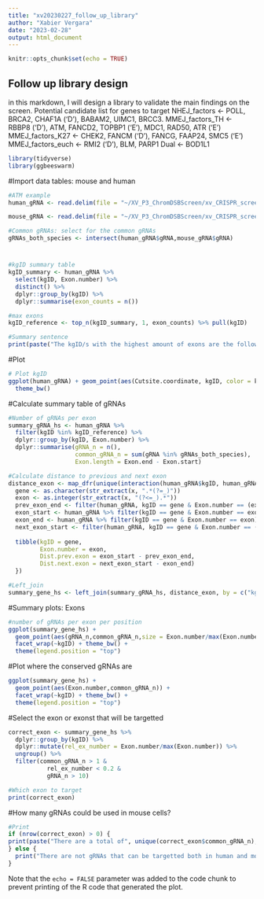 ```yaml
---
title: "xv20230227_follow_up_library"
author: "Xabier Vergara"
date: "2023-02-28"
output: html_document
---
```


```r
knitr::opts_chunk$set(echo = TRUE)
```

## Follow up library design
in this markdown, I will design a library to validate the main findings on the screen.
Potential candidate list for genes to target
NHEJ_factors <- POLL, BRCA2, CHAF1A ('D'), BABAM2, UIMC1, BRCC3.
MMEJ_factors_TH <- RBBP8 ('D'), ATM, FANCD2, TOPBP1 ('E'), MDC1, RAD50, ATR ('E')
MMEJ_factors_K27 <- CHEK2, FANCM ('D'), FANCG, FAAP24, SMC5 ('E')
MMEJ_factors_euch <- RMI2 ('D'), BLM, PARP1
Dual <- BOD1L1


```r
library(tidyverse)
library(ggbeeswarm)
```


#Import data tables: mouse and human
```r
#ATM example
human_gRNA <- read.delim(file = "~/XV_P3_ChromDSBScreen/xv_CRISPR_screen_figures/data/revisions/validation_library/indelphi_human/FANCG_hg38.csv", sep = ",")

mouse_gRNA <- read.delim(file = "~/XV_P3_ChromDSBScreen/xv_CRISPR_screen_figures/data/revisions/validation_library/indelphi_mouse/FANCG_mm10.csv", sep = ",")

#Common gRNAs: select for the common gRNAs
gRNAs_both_species <- intersect(human_gRNA$gRNA,mouse_gRNA$gRNA)

```

#
```r
#kgID summary table
kgID_summary <- human_gRNA %>% 
  select(kgID, Exon.number) %>%
  distinct() %>%
  dplyr::group_by(kgID) %>% 
  dplyr::summarise(exon_counts = n())

#max exons
kgID_reference <- top_n(kgID_summary, 1, exon_counts) %>% pull(kgID)

#Summary sentence
print(paste("The kgID/s with the highest amount of exons are the following ones",kgID_reference))
```
#Plot
```r
# Plot kgID
ggplot(human_gRNA) + geom_point(aes(Cutsite.coordinate, kgID, color = kgID %in% kgID_reference)) +
  theme_bw()
```


#Calculate summary table of gRNAs
```r
#Number of gRNAs per exon
summary_gRNA_hs <- human_gRNA %>% 
  filter(kgID %in% kgID_reference) %>%
  dplyr::group_by(kgID, Exon.number) %>%
  dplyr::summarise(gRNA_n = n(),
                   common_gRNA_n = sum(gRNA %in% gRNAs_both_species),
                   Exon.length = Exon.end - Exon.start)

#Calculate distance to previous and next exon
distance_exon <- map_dfr(unique(interaction(human_gRNA$kgID, human_gRNA$Exon.number, sep = "_")), function(x){
  gene <- as.character(str_extract(x, ".*(?=_)"))
  exon <- as.integer(str_extract(x, "(?<=_).*"))
  prev_exon_end <- filter(human_gRNA, kgID == gene & Exon.number == (exon - 1)) %>% pull(Exon.end) %>% unique()
  exon_start <- human_gRNA %>% filter(kgID == gene & Exon.number == exon) %>% pull(Exon.start) %>% unique()
  exon_end <- human_gRNA %>% filter(kgID == gene & Exon.number == exon) %>% pull(Exon.end) %>% unique()
  next_exon_start <- filter(human_gRNA, kgID == gene & Exon.number == (exon + 1)) %>% pull(Exon.start) %>% unique()
  
  tibble(kgID = gene,
         Exon.number = exon,
         Dist.prev.exon = exon_start - prev_exon_end,
         Dist.next.exon = next_exon_start - exon_end)
  })

#Left_join
summary_gene_hs <- left_join(summary_gRNA_hs, distance_exon, by = c("kgID","Exon.number")) %>% distinct()
```

#Summary plots: Exons
```r
#number of gRNAs per exon per position
ggplot(summary_gene_hs) +
  geom_point(aes(gRNA_n,common_gRNA_n,size = Exon.number/max(Exon.number))) + 
  facet_wrap(~kgID) + theme_bw() + 
  theme(legend.position = "top")

```

#Plot where the conserved gRNAs are
```r
ggplot(summary_gene_hs) +
  geom_point(aes(Exon.number,common_gRNA_n)) + 
  facet_wrap(~kgID) + theme_bw() + 
  theme(legend.position = "top")
```


#Select the exon or exonst that will be targetted
```r
correct_exon <- summary_gene_hs %>% 
  dplyr::group_by(kgID) %>%
  dplyr::mutate(rel_ex_number = Exon.number/max(Exon.number)) %>%
  ungroup() %>%
  filter(common_gRNA_n > 1 &
           rel_ex_number < 0.2 &
           gRNA_n > 10)

#Which exon to target
print(correct_exon)
```

#How many gRNAs could be used in mouse cells?
```r
#Print
if (nrow(correct_exon) > 0) {
print(paste("There are a total of", unique(correct_exon$common_gRNA_n), "gRNAs in the selected exon that target both human and mouse gene."))
} else {
  print("There are not gRNAs that can be targetted both in human and mouse genes")
}
```





Note that the `echo = FALSE` parameter was added to the code chunk to prevent printing of the R code that generated the plot.
